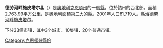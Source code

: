 {{noteTA|G1=奥地利地名}}
<!--[[File:Oesterreich_kaernten-SP.png|right]]-->
{{infobox Austrian district |
 subject_name = Bezirk Spittal an der Drau |
 region map = |
 location_map = |
 region = [[克恩頓州|克恩頓州]] |
 population = 81,719 <small>(2001)</small> |
 area = 2,763.99 |
 car_plate = SP |
 nuts_code = AT212 |
 prefix = 42.../47.../48... |
 municipalities = 33 |
 image_location = Oesterreich kaernten-SP.png |
}}
'''德劳河畔施皮塔尔县'''（{{lang-de|Bezirk Spittal an der Drau}}）是[[奧地利|奧地利]][[克恩頓州|克恩頓州]]的一個[[县_(奥地利)|縣]]，位於該州的西北部。面積2,763.99平方公里，是奧地利面積第二大的縣。2001年人口81,719人。縣治[[德劳河畔施皮塔尔|德劳河畔施皮塔尔]]。

下分33個[[市镇_(奥地利)|市镇]]，其中3个城市，10[[集镇|集镇]]，20个普通市镇。

{{克恩頓州行政區劃}}

[[Category:克恩頓州縣份|Category:克恩頓州縣份]]